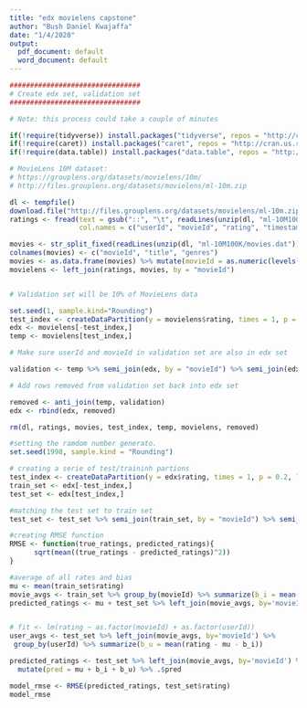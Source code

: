 ```yaml
---
title: "edx movielens capstone"
author: "Bush Daniel Kwajaffa"
date: "1/4/2020"
output:
  pdf_document: default
  word_document: default
---
```


```r
################################
# Create edx set, validation set
################################

# Note: this process could take a couple of minutes

if(!require(tidyverse)) install.packages("tidyverse", repos = "http://cran.us.r-project.org")
if(!require(caret)) install.packages("caret", repos = "http://cran.us.r-project.org")
if(!require(data.table)) install.packages("data.table", repos = "http://cran.us.r-project.org")

# MovieLens 10M dataset:
# https://grouplens.org/datasets/movielens/10m/
# http://files.grouplens.org/datasets/movielens/ml-10m.zip

dl <- tempfile()
download.file("http://files.grouplens.org/datasets/movielens/ml-10m.zip", dl)
ratings <- fread(text = gsub("::", "\t", readLines(unzip(dl, "ml-10M100K/ratings.dat"))),
                 col.names = c("userId", "movieId", "rating", "timestamp"))

movies <- str_split_fixed(readLines(unzip(dl, "ml-10M100K/movies.dat")), "\\::", 3)
colnames(movies) <- c("movieId", "title", "genres")
movies <- as.data.frame(movies) %>% mutate(movieId = as.numeric(levels(movieId))[movieId], title = as.character(title), genres = as.character(genres))
movielens <- left_join(ratings, movies, by = "movieId")


# Validation set will be 10% of MovieLens data

set.seed(1, sample.kind="Rounding")
test_index <- createDataPartition(y = movielens$rating, times = 1, p = 0.1, list = FALSE)
edx <- movielens[-test_index,]
temp <- movielens[test_index,]

# Make sure userId and movieId in validation set are also in edx set

validation <- temp %>% semi_join(edx, by = "movieId") %>% semi_join(edx, by = "userId")

# Add rows removed from validation set back into edx set

removed <- anti_join(temp, validation)
edx <- rbind(edx, removed)

rm(dl, ratings, movies, test_index, temp, movielens, removed)

#setting the ramdom number generato.
set.seed(1998, sample.kind = "Rounding") 

# creating a serie of test/traininh partions
test_index <- createDataPartition(y = edx$rating, times = 1, p = 0.2, list = FALSE) 
train_set <- edx[-test_index,]
test_set <- edx[test_index,]

#matching the test set to train set
test_set <- test_set %>% semi_join(train_set, by = "movieId") %>% semi_join(train_set, by = "userId") 

#creating RMSE function
RMSE <- function(true_ratings, predicted_ratings){
      sqrt(mean((true_ratings - predicted_ratings)^2))
}

#average of all rates and bias
mu <- mean(train_set$rating)
movie_avgs <- train_set %>% group_by(movieId) %>% summarize(b_i = mean(rating - mu))
predicted_ratings <- mu + test_set %>% left_join(movie_avgs, by='movieId') %>% pull(b_i)


# fit <- lm(rating ~ as.factor(movieId) + as.factor(userId))
user_avgs <- test_set %>% left_join(movie_avgs, by='movieId') %>%
 group_by(userId) %>% summarize(b_u = mean(rating - mu - b_i))

predicted_ratings <- test_set %>% left_join(movie_avgs, by='movieId') %>% left_join(user_avgs, by='userId') %>%
  mutate(pred = mu + b_i + b_u) %>% .$pred

model_rmse <- RMSE(predicted_ratings, test_set$rating)
model_rmse


```


